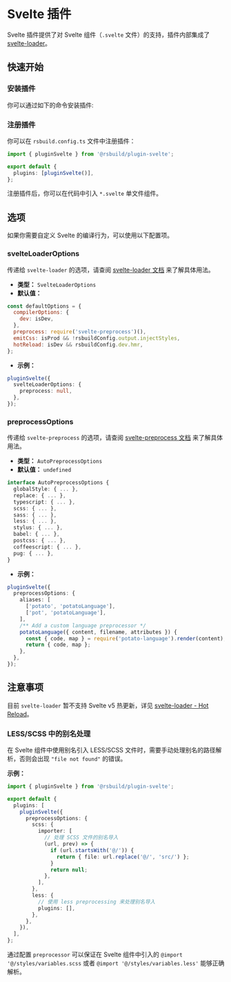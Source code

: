 # Svelte 插件


<SourceCode href="https://github.com/web-infra-dev/rsbuild/tree/main/packages/plugin-svelte" />

Svelte 插件提供了对 Svelte 组件（`.svelte` 文件）的支持，插件内部集成了 [svelte-loader](https://github.com/sveltejs/svelte-loader)。

## 快速开始

### 安装插件

你可以通过如下的命令安装插件:


<PackageManagerTabs command="add @rsbuild/plugin-svelte -D" />

### 注册插件

你可以在 `rsbuild.config.ts` 文件中注册插件：

```ts title="rsbuild.config.ts"
import { pluginSvelte } from '@rsbuild/plugin-svelte';

export default {
  plugins: [pluginSvelte()],
};
```

注册插件后，你可以在代码中引入 `*.svelte` 单文件组件。

## 选项

如果你需要自定义 Svelte 的编译行为，可以使用以下配置项。

### svelteLoaderOptions

传递给 `svelte-loader` 的选项，请查阅 [svelte-loader 文档](https://github.com/sveltejs/svelte-loader) 来了解具体用法。

- **类型：** `SvelteLoaderOptions`
- **默认值：**

```js
const defaultOptions = {
  compilerOptions: {
    dev: isDev,
  },
  preprocess: require('svelte-preprocess')(),
  emitCss: isProd && !rsbuildConfig.output.injectStyles,
  hotReload: isDev && rsbuildConfig.dev.hmr,
};
```

- **示例：**

```ts
pluginSvelte({
  svelteLoaderOptions: {
    preprocess: null,
  },
});
```

### preprocessOptions

传递给 `svelte-preprocess` 的选项，请查阅 [svelte-preprocess 文档](https://github.com/sveltejs/svelte-preprocess/blob/c2107e529da9438ea5b8060aa471119940896e40/docs/preprocessing.md) 来了解具体用法。

- **类型：** `AutoPreprocessOptions`
- **默认值：** `undefined`

```ts
interface AutoPreprocessOptions {
  globalStyle: { ... },
  replace: { ... },
  typescript: { ... },
  scss: { ... },
  sass: { ... },
  less: { ... },
  stylus: { ... },
  babel: { ... },
  postcss: { ... },
  coffeescript: { ... },
  pug: { ... },
}
```

- **示例：**

```ts
pluginSvelte({
  preprocessOptions: {
    aliases: [
      ['potato', 'potatoLanguage'],
      ['pot', 'potatoLanguage'],
    ],
    /** Add a custom language preprocessor */
    potatoLanguage({ content, filename, attributes }) {
      const { code, map } = require('potato-language').render(content);
      return { code, map };
    },
  },
});
```

## 注意事项

目前 `svelte-loader` 暂不支持 Svelte v5 热更新，详见 [svelte-loader - Hot Reload](https://github.com/sveltejs/svelte-loader?tab=readme-ov-file#hot-reload)。

### LESS/SCSS 中的别名处理

在 Svelte 组件中使用别名引入 LESS/SCSS 文件时，需要手动处理别名的路径解析，否则会出现 `"file not found"` 的错误。

**示例：**

```ts title="rsbuild.config.ts"
import { pluginSvelte } from '@rsbuild/plugin-svelte';

export default {
  plugins: [
    pluginSvelte({
      preprocessOptions: {
        scss: {
          importer: [
            // 处理 SCSS 文件的别名导入
            (url, prev) => {
              if (url.startsWith('@/')) {
                return { file: url.replace('@/', 'src/') };
              }
              return null;
            },
          ],
        },
        less: {
          // 使用 less preprocessing 来处理别名导入
          plugins: [],
        },
      },
    }),
  ],
};
```

通过配置 `preprocessor` 可以保证在 Svelte 组件中引入的 `@import '@/styles/variables.scss` 或者 `@import '@/styles/variables.less'` 能够正确解析。
